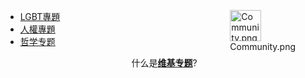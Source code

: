 <div style="float:right;margin-left:0.9em">[[Image:Community.png|50px]]</div>
*[[Wikipedia:LGBT專題|LGBT專題]]
*[[Wikipedia:人權專題|人權專題]]
*[[Wikipedia:哲学专题|哲学专题]]
<div align=right>
什么是'''[[Wikipedia:专题|维基专题]]'''?
</div><noinclude>[[Category:女性主義主題|{{SUBPAGENAME}}]]</noinclude>